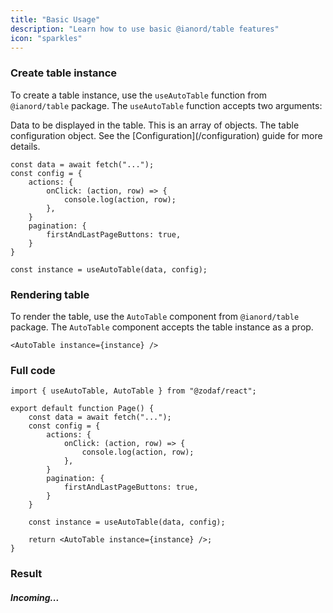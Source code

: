 ```yaml
---
title: "Basic Usage"
description: "Learn how to use basic @ianord/table features"
icon: "sparkles"
---
```


### Create table instance

To create a table instance, use the `useAutoTable` function from `@ianord/table` package. The `useAutoTable` function accepts two arguments:

<ResponseField name="data" type="any[]" required>
  Data to be displayed in the table. This is an array of objects.
</ResponseField>
<ResponseField name="config" type="ATConfig<T>">
  The table configuration object. See the [Configuration](/configuration) guide for more details.
</ResponseField>

```tsx app/page.tsx
const data = await fetch("...");
const config = {
	actions: {
		onClick: (action, row) => {
			console.log(action, row);
		},
	}
	pagination: {
		firstAndLastPageButtons: true,
	}
}

const instance = useAutoTable(data, config);
```

### Rendering table

To render the table, use the `AutoTable` component from `@ianord/table` package. The `AutoTable` component accepts the table instance as a prop.

```tsx app/page.tsx
<AutoTable instance={instance} />
```

### Full code

```tsx app/page.tsx
import { useAutoTable, AutoTable } from "@zodaf/react";

export default function Page() {
	const data = await fetch("...");
	const config = {
		actions: {
			onClick: (action, row) => {
				console.log(action, row);
			},
		}
		pagination: {
			firstAndLastPageButtons: true,
		}
	}

	const instance = useAutoTable(data, config);

	return <AutoTable instance={instance} />;
}
```

### Result

##### Incoming...
